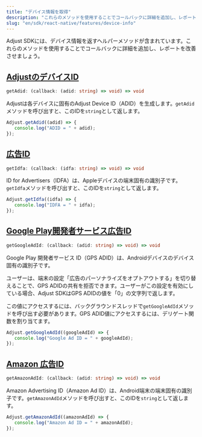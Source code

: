 ```yaml
---
title: "デバイス情報を取得"
description: "これらのメソッドを使用することでコールバックに詳細を追加し、レポートを改善させましょう。"
slug: "en/sdk/react-native/features/device-info"
---
```

Adjust SDKには、デバイス情報を返すヘルパーメソッドが含まれています。これらのメソッドを使用することでコールバックに詳細を追加し、レポートを改善させましょう。

[AdjustのデバイスID](adjust-device-identifier)
-----------------------------------------

```ts
getAdid: (callback: (adid: string) => void) => void
```

Adjustは各デバイスに固有のAdjust Device ID（ADID）を生成します。`getAdid`メソッドを呼び出すと、このIDを`string`として返します。

```jsx
Adjust.getAdid((adid) => {
   console.log("ADID = " + adid);
});
```

[広告ID](id-for-advertisers)
--------------------------

```ts
getIdfa: (callback: (idfa: string) => void) => void
```

ID for Advertisers（IDFA）は、Appleデバイスの端末固有の識別子です。`getIdfa`メソッドを呼び出すと、このIDを`string`として返します。

```jsx
Adjust.getIdfa((idfa) => {
   console.log("IDFA = " + idfa);
});
```

[Google Play開発者サービス広告ID](google-play-services-advertising-id)
-------------------------------------------------------------

```ts
getGoogleAdId: (callback: (adid: string) => void) => void
```

Google Play 開発者サービス ID（GPS ADID）は、Androidデバイスのデバイス固有の識別子です。

ユーザーは、端末の設定「広告のパーソナライズをオプトアウトする」を切り替えることで、GPS ADIDの共有を拒否できます。ユーザーがこの設定を有効にしている場合、Adjust SDKはGPS ADIDの値を「0」の文字列で返します。

この値にアクセスするには、バックグラウンドスレッドで`getGoogleAdId`メソッドを呼び出す必要があります。GPS ADID値にアクセスするには、デリゲート関数を割り当てます。

```jsx
Adjust.getGoogleAdId((googleAdId) => {
   console.log("Google Ad ID = " + googleAdId);
});
```

[Amazon 広告ID](amazon-advertiser-id)
-----------------------------------

```ts
getAmazonAdId: (callback: (adid: string) => void) => void
```

Amazon Advertising ID（Amazon Ad ID）は、Android端末の端末固有の識別子です。`getAmazonAdId`メソッドを呼び出すと、このIDを`string`として返します。

```jsx
Adjust.getAmazonAdId((amazonAdId) => {
   console.log("Amazon Ad ID = " + amazonAdId);
});
```


